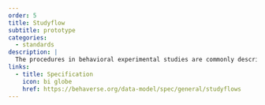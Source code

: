 ```yaml
---
order: 5
title: Studyflow
subtitle: prototype
categories:
  - standards
description: |
  The procedures in behavioral experimental studies are commonly described as text in research papers. We propose to extend BPMN to formally describe experimental procedures (i.e., the flow of participants across activities within a study). This ensures completeness and consistency, and supports the development of new software tools (e.g., for visualizing studies or analyzing data).
links:
  - title: Specification
    icon: bi globe
    href: https://behaverse.org/data-model/spec/general/studyflows
---
```

